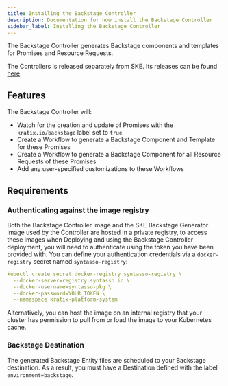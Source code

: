 ```yaml
---
title: Installing the Backstage Controller
description: Documentation for how install the Backstage Controller
sidebar_label: Installing the Backstage Controller
---
```


The Backstage Controller generates Backstage components and templates for Promises and Resource Requests.

The Controllers is released separately from SKE. Its releases can be found [here](../../releases/backstage-controller).

## Features

The Backstage Controller will:

* Watch for the creation and update of Promises with the `kratix.io/backstage` label set to `true`
* Create a Workflow to generate a Backstage Component and Template for these Promises
* Create a Workflow to generate a Backstage Component for all Resource Requests of these Promises
* Add any user-specified customizations to these Workflows

## Requirements

### Authenticating against the image registry

Both the Backstage Controller image and the SKE Backstage Generator image used by the Controller are hosted in a private registry, to access
these images when Deploying and using the Backstage Controller deployment, you will need to authenticate using the token you have been provided with.
You can define your authentication credentials via a `docker-registry` secret named `syntasso-registry`:

```yaml
kubectl create secret docker-registry syntasso-registry \
  --docker-server=registry.syntasso.io \
  --docker-username=syntasso-pkg \
  --docker-password=YOUR_TOKEN \
  --namespace kratix-platform-system
```

Alternatively, you can host the image on an internal registry that your cluster has permission to pull from or load the image to your Kubernetes cache.

### Backstage Destination

The generated Backstage Entity files are scheduled to your Backstage destination. As a result, you must have a Destination defined with the label
`environment=backstage`.
